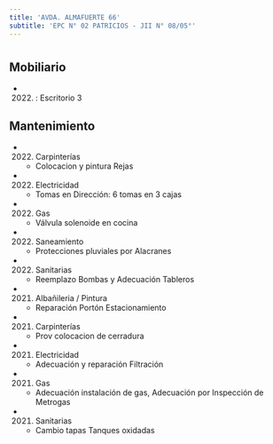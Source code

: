 ```yaml
---
title: 'AVDA. ALMAFUERTE 66'
subtitle: 'EPC N° 02 PATRICIOS - JII N° 08/05°'
---
```


#


## Mobiliario

*  (2022) : Escritorio 3 





## Mantenimiento

*  (2022) Carpinterías 
    + Colocacion y pintura Rejas

*  (2022) Electricidad 
    + Tomas en Dirección: 6 tomas en 3 cajas

*  (2022) Gas 
    + Válvula solenoide en cocina

*  (2022) Saneamiento 
    + Protecciones pluviales por Alacranes

*  (2022) Sanitarias 
    + Reemplazo Bombas y Adecuación Tableros

*  (2021) Albañileria / Pintura 
    + Reparación Portón Estacionamiento

*  (2021) Carpinterías 
    + Prov colocacion de cerradura

*  (2021) Electricidad 
    + Adecuación y reparación Filtración

*  (2021) Gas 
    + Adecuación instalación de gas, Adecuación por Inspección de Metrogas

*  (2021) Sanitarias 
    + Cambio tapas Tanques oxidadas



